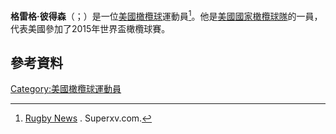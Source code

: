 {{blpsources|time=2015-11-21T16:43:59+00:00}}
{{expand|time=2015-11-21T16:43:59+00:00}}
'''格雷格·彼得森'''（{{lang-en|Greg Peterson}}；{{bd|1991年|3月26日}}）是一位[[美國|美國]][[橄欖球|橄欖球]]運動員<ref>[http://www.superxv.com/news/super15_rugby_news.asp?id=32416 Rugby News] {{Wayback|url=http://www.superxv.com/news/super15_rugby_news.asp?id=32416 |date=20151001131942 }}. Superxv.com.</ref>。他是[[美國國家橄欖球隊|美國國家橄欖球隊]]的一員，代表美國參加了2015年世界盃橄欖球賽。
==參考資料==
{{Reflist}}
[[Category:美國橄欖球運動員|Category:美國橄欖球運動員]]